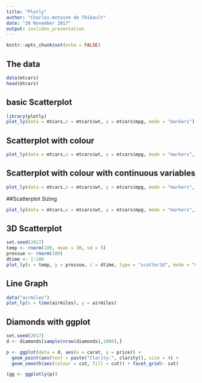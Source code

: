 ```yaml
---
title: "Plotly"
author: "Charles-Antoine de Thibault"
date: "28 November 2017"
output: ioslides_presentation
---
```


```r
knitr::opts_chunk$set(echo = FALSE)
```

## The data

```r
data(mtcars)
head(mtcars)
```

## basic Scatterplot

```r
library(plotly)
plot_ly(data = mtcars,x = mtcars$wt, y = mtcars$mpg, mode = "markers")
```

## Scatterplot with colour

```r
plot_ly(data = mtcars,x = mtcars$wt, y = mtcars$mpg, mode = "markers", color = as.factor(mtcars$cyl))
```

## Scatterplot with colour with continuous variables

```r
plot_ly(data = mtcars,x = mtcars$wt, y = mtcars$mpg, mode = "markers", color = mtcars$disp)
```

##Scatterplot Sizing
```r
plot_ly(data = mtcars,x = mtcars$wt, y = mtcars$mpg, mode = "markers", color = as.factor(mtcars$cyl), size = mtcars$hp)
```

## 3D Scatterplot

```r
set.seed(2017)
temp <- rnorm(100, mean = 30, sd = 5)
pressue <- rnorm(100)
dtime <- 1:100
plot_ly(x = temp, y = pressue, z = dtime, type = "scatter3d", mode = "markers", color = temp)
```

## Line Graph
```r
data("airmiles")
plot_ly(x = time(airmiles), y = airmiles)
```

## Diamonds with ggplot
```r
set.seed(2017)
d <- diamonds[sample(nrow(diamonds),1000),]

p <- ggplot(data = d, aes(x = carat, y = price)) +
  geom_point(aes(text = paste("Clarity:", clarity)), size = 4) +
  geom_smooth(aes(colour = cut, fill = cut)) + facet_grid(~ cut)

(gg <- ggplotly(p))
```


